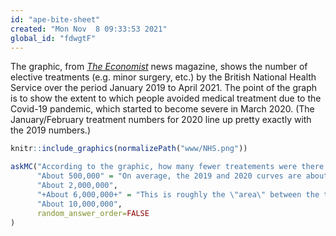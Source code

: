 ```yaml
---
id: "ape-bite-sheet"
created: "Mon Nov  8 09:33:53 2021"
global_id: "fdwgtF"
---
```


The graphic, from *[The Economist](https://www.economist.com/img/b/600/653/90/sites/default/files/images/print-edition/20210710_BRC783.png)* news magazine, shows the number of elective treatments (e.g. minor surgery, etc.) by the British National Health Service over the period January 2019 to April 2021. The point of the graph is to show the extent to which people avoided medical treatment due to the Covid-19 pandemic, which started to become severe in March 2020. (The January/February treatment numbers for 2020 line up pretty exactly with the 2019 numbers.)

```r
knitr::include_graphics(normalizePath("www/NHS.png"))
```

```r
askMC("According to the graphic, how many fewer treatements were there in the 12 months of 2020 compared to the 12 months of 2019? (Choose the best of the following answers.)", 
      "About 500,000" = "On average, the 2019 and 2020 curves are about 500,000 cases apart, but that is  not the \"area\" between the two curves.",
      "About 2,000,000",
      "+About 6,000,000+" = "This is roughly the \"area\" between the two curves.",
      "About 10,000,000",
      random_answer_order=FALSE
)
```
